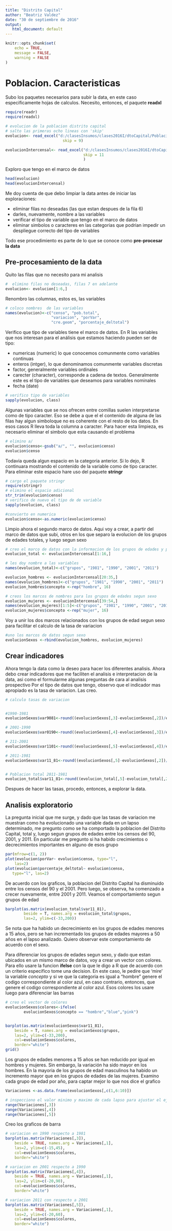 ```yaml
---
title: "Distrito Capital"
author: "Beatriz Valdez"
date: "30 de septiembre de 2016"
output:
   html_document: default
---
```


```r
knitr::opts_chunk$set(
	echo = TRUE,
	message = FALSE,
	warning = FALSE
)
```

# Poblacion. Caracteristicas

Subo los paquetes necesarios para subir la data, en este caso especificamente hojas de calculos. Necesito, entonces, el paquete **readxl**


```r
require(readr)
require(readxl)
```

```r

# evolucion de la poblacion distrito capital
# salto las primeras ocho lineas con 'skip'
evolucion<- read_excel("d:/clasesInsumos/clases2016I/dtoCapital/Poblacion3.xls",
                         skip = 9)

evolucionIntercensal<- read_excel("d:/clasesInsumos/clases2016I/dtoCapital/Poblacion1.xls",
                                  skip = 11
                                  )
```

Exploro que tengo en el marco de datos

```r
head(evolucion)
head(evolucionIntercensal)

```
Me doy cuenta de que debo limpiar la data antes de iniciar las exploraciones:

* eliminar filas no deseadas (las que estan despues de la fila 6)
* darles, nuevamente, nombre a las variables
* verificar el tipo de variable que tengo en el marco de datos
* eliminar simbolos o caracteres en las categorias que podrian impedir un despliegue correcto del tipo de variables

Todo ese procedimiento es parte de lo que se conoce como **pre-procesar la data**

## Pre-procesamiento de la data

Quito las filas que no necesito para mi analisis

```r
#  elimino filas no deseadas, filas 7 en adelante
evolucion<- evolucion[1:6,]

```

Renombro las columnas, estos es, las variables
```r
# coloco nombres  de las variables
names(evolucion)<-c("censo", "pob.total", 
                    "variacion", "porVar", 
                    "cre.geom", "porcentaje_deltotal")

```

Verifico que tipo de variables tiene el marco de datos. En R las variables que nos interesan para el análisis que estamos haciendo pueden ser de tipo:

* numericas (numeric) lo que conocemos comunmente como variables continuas
* enteros (intger), lo que denominamos comunmente variables discretas
* factor, generalmente variables ordinales
* carecter (character), corresponde a cadena de textos. Generalmente este es el tipo de variables que deseamos para variables nominales
* fecha (date)

```r
# verifico tipo de variables
sapply(evolucion, class)
```

Algunas variables que se nos ofrecen entre comillas suelen interpretarse como de tipo caracter. Eso se debe a que el el contenido de alguna de las filas hay algun simboloque no es coherente con el resto de los datos. En esos casos R lleva toda la columna a caracter. Para hacer esta limpieza, es necesario eliminar el simbolo que esta causando el problema

```r
# elimino a/
evolucion$censo<-gsub("a/", "", evolucion$censo)
evolucion$censo
```

Todavia queda algun espacio en la categoria anterior. Si lo dejo, R continuara mostrando el contenido de la variable como de tipo caracter. Para eliminar este espacio hare uso del paquete **stringr**

```r
# cargo el paquete stringr 
require(stringr)
# elimino el espacio adicional
str_trim(evolucion$censo)
# verifico de nuevo el tipo de de variable
sapply(evolucion, class)

#convierto en numerica
evolucion$censo<-as.numeric(evolucion$censo)
```

Limpio ahora el segundo marco de datos. Aqui voy a crear, a partir del marco de datos que subi, otros en los que separo la evolucion de los grupos de edades totales, y luego segun sexo

```r

# creo el marco de datos con la informacion de los grupos de edades y poblaciontotal
evolucion_total <- evolucionIntercensal[1:16,]

# les doy nombre a las variables
names(evolucion_total)<-c("grupos", "1981", "1990", "2001", "2011")

evolucion_hombres <- evolucionIntercensal[20:35,]
names(evolucion_hombres)<-c("grupos", "1981", "1990", "2001", "2011")
evolucion_hombres$concepto <-rep("hombre", 16)

# creos los marcos de nombres para los grupos de edades segun sexo
evolucion_mujeres <- evolucionIntercensal[39:54,]
names(evolucion_mujeres)[1:5]<-c("grupos", "1981", "1990", "2001", "2011")
evolucion_mujeres$concepto <-rep("mujer", 16)
```

Voy a unir los dos marcos relacionados con los grupos de edad segun sexo para facilitar el calculo de la tasa de variacion

```r
#uno los marcos de datos segun sexo
evolucionSexos <-rbind(evolucion_hombres, evolucion_mujeres)

```

## Crear indicadores

Ahora tengo la data  como la deseo para hacer los diferentes analisis. Ahora debo crear indicadores que me faciliten el analisis e interpretacion de la data, asi como el formularme algunas preguntas de cara al analisis prospectivo Por el tipo de datos que tengo, observo que el indicador mas apropiado es la tasa de variacion. Las creo.

```r

# calculo tasas de variacion


#1990-1981
evolucionSexos$var9081<-round((evolucionSexos[,3]-evolucionSexos[,2])/evolucionSexos[,2]*100 ,2)

# 2001-1990
evolucionSexos$var0190<-round((evolucionSexos[,4]-evolucionSexos[,3])/evolucionSexos[,2]*100 ,2)

# 211-2001
evolucionSexos$var1101<-round((evolucionSexos[,5]-evolucionSexos[,4])/evolucionSexos[,4]*100 ,2)

# 2011-1981
evolucionSexos$var11_81<-round((evolucionSexos[,5]-evolucionSexos[,2])/evolucionSexos[,2]*100 ,2)


# Poblacion total 2011-1981
evolucion_total$var11_81<-round((evolucion_total[,5]-evolucion_total[,2])/evolucion_total[,2]*100 ,2)


```

Despues de hacer las tasas, procedo, entonces, a explorar la data.

##  Analisis exploratorio

La pregunta inicial que me surge, y dado que las tasas de variacion me muestran como ha evolucionado una variable dada en un lapso determinado, me pregunto como se ha comportado la poblacion del Distrito Capital, total y, luego segun grupos de edades entre los censos del 90, 2001, y 2011. En particular me pregunto si ha habido crecimientos o decrecimientos importantes en alguno de esos grupo

```r

par(mfrow=c(1, 2))
plot(evolucion$porVar~ evolucion$censo, type="l",
    las=2)
plot(evolucion$porcentaje_deltotal~ evolucion$censo, 
   type="l", las=2)

```
De acuerdo con los graficos, la poblacion del Distrito Capital ha disminuido entre los censos del 90 y el 2001. Pero luego, se observa, ha comenzado a crecer nuevamente, entre 2001 y 2011. Veamos el comportamiento segun grupos de edad


```r
barplot(as.matrix(evolucion_total$var11_81), 
        beside = T, names.arg = evolucion_total$grupos, 
        las=2, ylim=c(-33,200))

```
Se nota que ha habido un decrecimiento en los grupos de edades menores a 15 años, pero se han incrementado los grupos de edades mayores a 50 años en el lapso analizado. Quiero observar este comportamiento de acuerdo con el sexo. 

Para diferenciar los grupos de edades segun sexo, y dado que estan ubicados en un mismo marco de datos, voy a crear un vector con colores. Para ello usare la funcion **ifelse** con la que le digo a R que de acuerdo con un criterio especifico tome una decision. En este caso, le pedire que 'mire' la variable *concepto* y si ve que la categoria es igual a "hombre" genere el codigo correspondiente al color azul, en caso contrario, entonces, que genere el codigo correspondiente al color azul. Esos colores los usare luego para diferenciar las barras


```r
# creo el vector de colores
evolucionSexos$colores<-ifelse(
        evolucionSexos$concepto == "hombre","blue","pink")


barplot(as.matrix(evolucionSexos$var11_81), 
    beside = T, names.arg = evolucionSexos$grupos, 
    las=2, ylim=c(-33,200),
    col=evolucionSexos$colores,
    border="white")
grid()

```

Los grupos de edades menores a 15 años se han reducido por igual en hombres y mujeres. Sin embargo, la variación ha sido mayor en los hombres. En la mayoria de los grupos de edad masculinos ha habido un incremento mayor que en  los grupos de edades de las mujeres. Examino cada grupo de edad por año, para captar mejor lo que nos dice el grafico

```r

Variaciones <-as.data.frame(evolucionSexos[,c(1,6:10)])    

# inspecciono el valor minimo y maximo de cada lapso para ajustar el eje y de los graficos de barrar que hare luego
range(Variaciones[,3])
range(Variaciones[,4])
range(Variaciones[,5])
```

Creo los graficos de barra

```r
# variacion en 1990 respecto a 1981
barplot(as.matrix(Variaciones[,3]), 
    beside = TRUE, names.arg = Variaciones[,1], 
    las=2, ylim=c(-15,45),
    col=evolucionSexos$colores,
    border="white")
```
```r
# variacion en 2001 respecto a 1990
barplot(as.matrix(Variaciones[,4]), 
    beside = TRUE, names.arg = Variaciones[,1], 
    las=2, ylim=c(-20,90),
    col=evolucionSexos$colores,
    border="white")
```

```r
# variacion 2011 con respecto a 2001
barplot(as.matrix(Variaciones[,5]), 
    beside = TRUE, names.arg = Variaciones[,1], 
    las=2, ylim=c(-20,60),
    col=evolucionSexos$colores,
    border="white")

```


